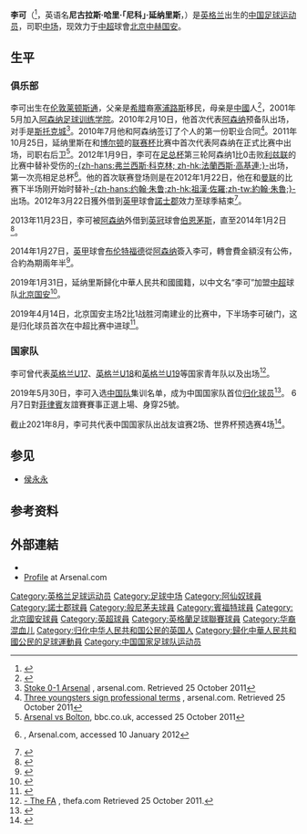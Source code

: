 {{Otheruses|李可}}
{{noteta|G1=足球|G2=英超|G3=FAcup
|1=zh-hans:尼科·延纳里斯;zh-hk:尼高·恩拿利斯;zh-tw:尼科·延納里斯;
|2=zh-hans:延纳里斯;zh-hk:恩拿利斯;zh-tw:延納里斯;
}}
{{Infobox football biography 2
| playername          = 李可<br />尼科·延纳里斯<br />''Nico Yennaris''
| image               = [[File:Nico_Yennaris_2012.JPG|220px]]
| caption             = 
| fullname            = Nicholas Harry Yennaris
| nationality         = {{PRC}}
| dateofbirth         = {{birth date and age|1993|05|24|df=y}}
| cityofbirth         = [[莱顿斯通|莱顿斯通]]
| countryofbirth      = {{UK}}[[英格兰|英格兰]]
| height              = {{height|m=1.74}}
| position            = [[中场|中场]]
| currentclub         = [[北京中赫国安足球俱乐部|北京中赫国安]]
| clubnumber          = 23
| youthyears1         = 2001−2011
| youthclubs1         = [[阿森纳足球俱乐部|阿森纳]]
| years1              = 2011−2014
| clubs1              = [[阿森纳足球俱乐部|阿森纳]]
| caps1               = 1
| goals1              = 0
| years2              = 2012
| clubs2              = → [[諾士郡足球會|諾士郡]] (租借)
| caps2               = 2
| goals2              = 0
| years3              = 2013−2014
| clubs3              = → [[伯恩茅斯足球俱乐部|伯恩茅斯]] (租借)
| caps3               = 0
| goals3              = 0
| years4              = 2014−2018
| clubs4              = [[布伦特福德足球俱乐部|布伦特福德]]
| caps4               = 144
| goals4              = 12
| years5              = 2015
| clubs5              = → [[韋康比流浪者足球俱樂部|韋甘比]] (租借)
| caps5               = 14
| goals5              = 1
| years6              = 2019−
| clubs6              = [[北京中赫国安足球俱乐部|北京中赫国安]]
| caps6               = 44
| goals6              = 2
| totalcaps           = 
| totalgoals          = 
| nationalyears1      = 2009 
| nationalteam1       = [[英格兰17岁以下足球代表队|英格兰U17]] 
| nationalcaps1       = 2 
| nationalgoals1      = 0
| nationalyears2      = 2010 
| nationalteam2       = [[英格兰18岁以下足球代表队|英格兰U18]] 
| nationalcaps2       = 1 
| nationalgoals2      = 0
| nationalyears3      = 2010–2012 
| nationalteam3       = [[英格兰19岁以下足球代表队|英格兰U19]] 
| nationalcaps3       = 7 
| nationalgoals3      = 0
| nationalyears4      = 2019–
| nationalteam4       = [[中国国家足球队|中国]] 
| nationalcaps4       = 6
| nationalgoals4      = 0
| medaltemplates      = 
| club-update         = 2021年8月16日 
| nationalteam-update = 2021年8月16日 
}}

'''李可'''（{{lang-en|'''Nicholas Harry "Nico" Yennaris'''}}<ref name="Search 1837 to 2006 – Birth, Marriage and Death indexes">{{cite web
| title = Search 1837 to 2006 – Birth, Marriage and Death indexes
| url = http://www.findmypast.co.uk/birth-indexes-search-start.action
| publisher = Findmypast.com
| accessdate = 2011-10-26
| archive-date = 2010-08-12
| archive-url = https://web.archive.org/web/20100812040506/http://www.findmypast.co.uk/birth-indexes-search-start.action
| dead-url = no
}}</ref>，英语名'''尼古拉斯·哈里·「尼科」·延纳里斯'''，{{bd|1993年|05月24日|catIdx=Yennaris, Nicholas Harry}}）是[[英格兰|英格兰]]出生的[[中国|中国]][[足球|足球]][[运动员|运动员]]，司职[[中场|中场]]，现效力于[[中超|中超]]球會[[北京中赫国安足球俱乐部|北京中赫国安]]。

==生平==
===俱乐部===
李可出生在[[伦敦|伦敦]][[莱顿斯通|莱顿斯通]]，父亲是[[希腊|希腊]]裔[[塞浦路斯|塞浦路斯]]移民，母亲是[[中國|中國]]人<ref>{{cite web |language=en |url=http://www.arsenal.com/news/reserves-news/young-guns-nico-yennaris |title=Young Guns: Nico Yennaris |publisher=[[阿森纳足球俱乐部|''arsenal.com'']] |accessdate=2012-01-24 |deadurl=yes |archiveurl=https://web.archive.org/web/20120106223732/http://www.arsenal.com/news/reserves-news/young-guns-nico-yennaris |archivedate=2012-01-06 }}</ref>，2001年5月加入[[阿森纳足球俱乐部|阿森纳足球训练学院]]。2010年2月10日，他首次代表[[阿森纳足球俱乐部|阿森纳]]预备队出场，对手是[[斯托克城足球俱乐部|斯托克城]]<ref>[http://www.arsenal.com/match-menu/3216355/reserves/stoke-city-res-v-arsenal-res?tab=report Stoke 0-1 Arsenal] {{Wayback|url=http://www.arsenal.com/match-menu/3216355/reserves/stoke-city-res-v-arsenal-res?tab=report |date=20100213061310 }}, arsenal.com. Retrieved 25 October 2011</ref>。2010年7月他和阿森纳签订了个人的第一份职业合同<ref>[http://www.arsenal.com/news/news-archive/three-youngsters-sign-professional-terms Three youngsters sign professional terms] {{Wayback|url=http://www.arsenal.com/news/news-archive/three-youngsters-sign-professional-terms |date=20121231020443 }}, arsenal.com. Retrieved  25 October 2011</ref>。2011年10月25日，延纳里斯在和[[博尔顿足球俱乐部|博尔顿]]的[[英格兰联赛杯|联赛杯]]比赛中首次代表阿森纳在正式比赛中出场，司职右后卫<ref>[http://news.bbc.co.uk/sport1/hi/football/15346293.stm Arsenal vs Bolton], bbc.co.uk, accessed 25 October 2011</ref>。2012年1月9日，李可在[[英格兰足总杯|足总杯]]第三轮阿森纳1比0击败[[利兹联足球俱乐部|利兹联]]的比赛中替补受伤的[[弗兰西斯·科克林|-{zh-hans:弗兰西斯·科克林; zh-hk:法蘭西斯·高基連;}-]]出场，第一次亮相足总杯<ref>{{cite web |url=http://www.arsenal.com/match-menu/3473270/first-team/arsenal-v-leeds?tab=report |title=存档副本 |accessdate=2012-01-09 |deadurl=yes |archiveurl=https://web.archive.org/web/20120112044948/http://www.arsenal.com/match-menu/3473270/first-team/arsenal-v-leeds?tab=report |archivedate=2012-01-12 }}, Arsenal.com, accessed 10 January 2012</ref>。他的首次联赛登场则是在2012年1月22日，他在和[[曼彻斯特联足球俱乐部|曼联]]的比赛下半场刚开始时替补[[祖漢·佐羅|-{zh-hans:约翰·朱鲁;zh-hk:祖漢·佐羅;zh-tw:約翰·朱魯;}-]]出场。2012年3月22日獲外借到[[英甲|英甲]]球會[[諾士郡足球會|諾士郡]]效力至球季結束<ref>{{cite news |language=en |url=http://www.bbc.co.uk/sport/0/football/17474674 |title=Notts County net Daniel Bogdanovic, Harris and Yennaris |publisher=''[[BBC_Sport|BBC Sport]]'' |date=2012-03-22 |accessdate=2012-03-24 |archive-date=2015-04-21 |archive-url=https://web.archive.org/web/20150421063004/http://www.bbc.co.uk/sport/0/football/17474674 |dead-url=no }}</ref>。

2013年11月23日，李可被[[阿森纳足球俱乐部|阿森纳]]外借到[[英冠|英冠]]球會[[伯恩茅斯足球俱乐部|伯恩茅斯]]，直至2014年1月2日<ref>{{cite news |language=en |url=http://www.bbc.com/sport/0/football/25144410 |title=Nico Yennaris: AFC Bournemouth sign Arsenal defender |publisher=''[[BBC_Sport|BBC Sport]]'' |date=2013-11-23 |accessdate=2015-01-01 |archive-date=2015-12-06 |archive-url=https://web.archive.org/web/20151206055058/http://www.bbc.com/sport/0/football/25144410 |dead-url=no }}</ref>。

2014年1月27日，[[英甲|英甲]]球會[[布伦特福德足球俱乐部|布伦特福德]]從[[阿森纳足球俱乐部|阿森纳]]簽入李可，轉會費金額沒有公佈，合約為期兩年半<ref>{{cite news |language=en |url=http://www.bbc.com/sport/0/football/25914176 |title=Transfer window: Brentford sign Arsenal's Nico Yennaris |publisher=''[[BBC_Sport|BBC Sport]]'' |date=2014-01-27 |accessdate=2015-01-01 |archive-date=2015-09-24 |archive-url=https://web.archive.org/web/20150924201415/http://www.bbc.com/sport/0/football/25914176 |dead-url=no }}</ref>。

2019年1月31日，延纳里斯歸化中華人民共和國國籍，以中文名“李可”加盟[[中国足球协会超级联赛|中超]]球队[[北京中赫国安足球俱乐部|北京国安]]<ref>{{cite news|url=http://www.sohu.com/a/292649370_515187?scm=1002.f000f.82.0|title=国安官方：侯永永、李可、邹德海正式加盟|publisher=搜狐体育|date=2019-01-31|accessdate=2019-01-31|archive-date=2019-02-01|archive-url=https://web.archive.org/web/20190201013140/http://www.sohu.com/a/292649370_515187?scm=1002.f000f.82.0|dead-url=no}}</ref>。

2019年4月14日，北京国安主场2比1战胜河南建业的比赛中，下半场李可破门，这是归化球员首次在中超比赛中进球<ref>{{cite web|url=http://photo.cctv.com/2019/04/15/PHOA9bCj3QyR2qmSymZeoyx2190415.shtml#GySG0JHT5oUV190415_1|title=归化球员破门创历史 国安2：1击败建业|work=央视网|date=2019-04-15|accessdate=2019-06-06|archive-date=2019-08-20|archive-url=https://web.archive.org/web/20190820032604/http://photo.cctv.com/2019/04/15/PHOA9bCj3QyR2qmSymZeoyx2190415.shtml#GySG0JHT5oUV190415_1|dead-url=no}}</ref>。

===国家队===
李可曾代表[[英格兰17岁以下足球代表队|英格兰U17]]、[[英格兰18岁以下足球代表队|英格兰U18]]和[[英格兰19岁以下足球代表队|英格兰U19]]等国家青年队以及出场<ref>[http://www.thefa.com/England/All-Teams/Players/Y/nicholas-yennaris - The FA] {{Wayback|url=http://www.thefa.com/England/All-Teams/Players/Y/nicholas-yennaris |date=20141129081404 }}, thefa.com Retrieved 25 October 2011.</ref>。

2019年5月30日，李可入选[[中国国家足球队|中国队]]集训名单，成为中国国家队首位[[中国归化足球运动员|归化球员]]<ref>{{cite web|url=http://sports.xinhuanet.com/c/2019-05/30/c_1124563301.htm|title=国足公布24人集训名单 李可成为首名入籍球员国脚|date=2019-05-30|website=新华网|accessdate=2019-06-06|archive-date=2019-07-19|archive-url=https://web.archive.org/web/20190719210845/http://sports.xinhuanet.com/c/2019-05/30/c_1124563301.htm|dead-url=no}}</ref>。
6月7日對[[菲律賓|菲律賓]]友誼賽賽事正選上場、身穿25號。

截止2021年8月，李可共代表中国国家队出战友谊赛2场、世界杯预选赛4场<ref>{{cite web |title=中国 - Li Ke - 新闻、职业数据和历史的资料 |url=https://cn.soccerway.com/players/nicholas--yennaris/209626/ |website=Soccerway |accessdate=2021-08-16 |archive-date=2020-12-03 |archive-url=https://web.archive.org/web/20201203114708/https://cn.soccerway.com/players/nicholas--yennaris/209626/ |dead-url=no }}</ref>。

== 参见 ==
* [[侯永永|侯永永]]

==参考资料==
{{reflist|30em}}

==外部連結==
* {{soccerbase|id=62450|name=李可}}
* [http://www.arsenal.com/reserves-youth/players/nicholas-yennaris Profile] {{Wayback|url=http://www.arsenal.com/reserves-youth/players/nicholas-yennaris |date=20150924053018 }} at Arsenal.com

{{2019年中超分类名单北京中赫国安}}
{{2020年中超分类名单北京中赫国安}}
{{2021年中超分类名单北京国安}}
{{DEFAULTSORT:Yennaris, Nicholas Harry}}
[[Category:英格兰足球运动员|Category:英格兰足球运动员]]
[[Category:足球中场|Category:足球中场]]
[[Category:阿仙奴球員|Category:阿仙奴球員]]
[[Category:諾士郡球員|Category:諾士郡球員]]
[[Category:般尼茅夫球員|Category:般尼茅夫球員]]
[[Category:賓福特球員|Category:賓福特球員]]
[[Category:北京國安球員|Category:北京國安球員]]
[[Category:英超球員|Category:英超球員]]
[[Category:英格蘭足球聯賽球員|Category:英格蘭足球聯賽球員]]
[[Category:华裔混血儿|Category:华裔混血儿]]
[[Category:归化中华人民共和国公民的英国人|Category:归化中华人民共和国公民的英国人]]
[[Category:歸化中華人民共和國公民的足球運動員|Category:歸化中華人民共和國公民的足球運動員]]
[[Category:中国国家足球队运动员|Category:中国国家足球队运动员]]